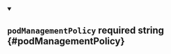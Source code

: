 
<details className="config-field" data-expandable="false" open>
<summary>

## `podManagementPolicy` <span className="config-field-required" data-required="false">required</span> <span className="config-field-type">string</span> <span className="config-field-default"></span> <span className="config-field-enum"></span> {#podManagementPolicy}



</summary>



</details>
